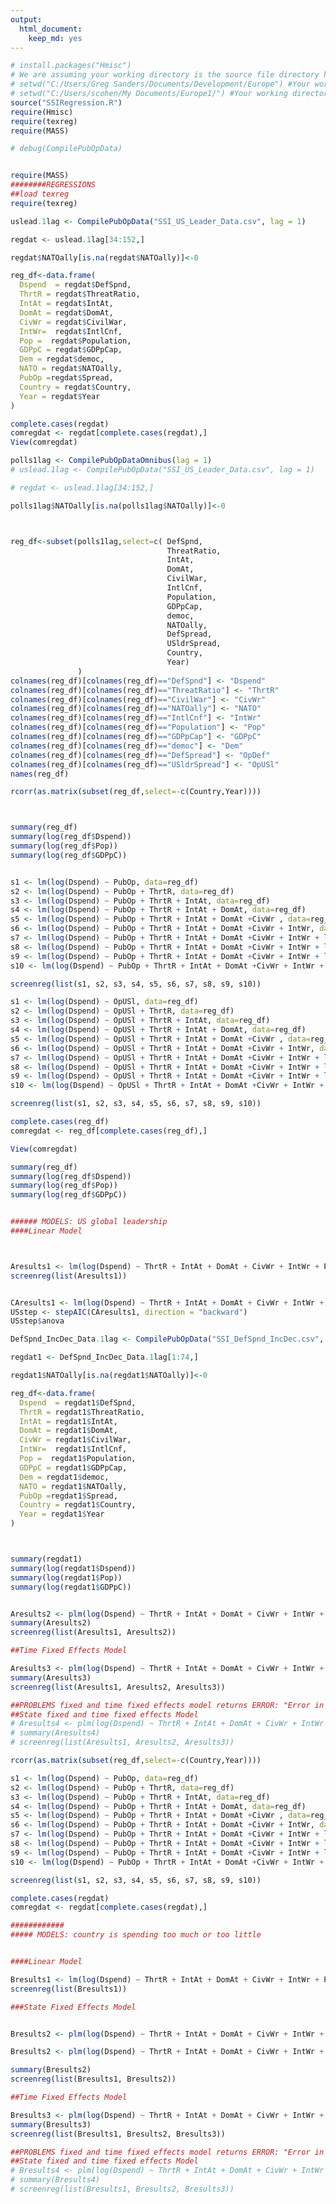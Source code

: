 ```yaml
---
output:
  html_document:
    keep_md: yes
--- 
```


```r

# install.packages("Hmisc")
# We are assuming your working directory is the source file directory https://groups.google.com/forum/?fromgroups=#!topic/knitr/knM0VWoexT0
# setwd("C:/Users/Greg Sanders/Documents/Development/Europe") #Your working directory here!
# setwd("C:/Users/scohen/My Documents/Europe1/") #Your working directory here!
source("SSIRegression.R")
require(Hmisc)
require(texreg)
require(MASS)

# debug(CompilePubOpData)


require(MASS)
########REGRESSIONS
##load texreg
require(texreg)

```


```r

uslead.1lag <- CompilePubOpData("SSI_US_Leader_Data.csv", lag = 1)

regdat <- uslead.1lag[34:152,]

regdat$NATOally[is.na(regdat$NATOally)]<-0

reg_df<-data.frame(
  Dspend  = regdat$DefSpnd,
  ThrtR = regdat$ThreatRatio,
  IntAt = regdat$IntAt,
  DomAt = regdat$DomAt,
  CivWr = regdat$CivilWar,
  IntWr=  regdat$IntlCnf,
  Pop =  regdat$Population,
  GDPpC = regdat$GDPpCap,
  Dem = regdat$democ,
  NATO = regdat$NATOally,
  PubOp =regdat$Spread,
  Country = regdat$Country,
  Year = regdat$Year
)

complete.cases(regdat)
comregdat <- regdat[complete.cases(regdat),]
View(comregdat)

polls1lag <- CompilePubOpDataOmnibus(lag = 1)
# uslead.1lag <- CompilePubOpData("SSI_US_Leader_Data.csv", lag = 1)

# regdat <- uslead.1lag[34:152,]

polls1lag$NATOally[is.na(polls1lag$NATOally)]<-0



reg_df<-subset(polls1lag,select=c( DefSpnd,
                                   ThreatRatio,
                                   IntAt,
                                   DomAt,
                                   CivilWar,
                                   IntlCnf,
                                   Population,
                                   GDPpCap,
                                   democ,
                                   NATOally,
                                   DefSpread,
                                   USldrSpread,
                                   Country,
                                   Year)
               )
colnames(reg_df)[colnames(reg_df)=="DefSpnd"] <- "Dspend"
colnames(reg_df)[colnames(reg_df)=="ThreatRatio"] <- "ThrtR"
colnames(reg_df)[colnames(reg_df)=="CivilWar"] <- "CivWr"
colnames(reg_df)[colnames(reg_df)=="NATOally"] <- "NATO"
colnames(reg_df)[colnames(reg_df)=="IntlCnf"] <- "IntWr"
colnames(reg_df)[colnames(reg_df)=="Population"] <- "Pop"
colnames(reg_df)[colnames(reg_df)=="GDPpCap"] <- "GDPpC"
colnames(reg_df)[colnames(reg_df)=="democ"] <- "Dem"
colnames(reg_df)[colnames(reg_df)=="DefSpread"] <- "OpDef"
colnames(reg_df)[colnames(reg_df)=="USldrSpread"] <- "OpUSl"
names(reg_df)
```

```r

rcorr(as.matrix(subset(reg_df,select=-c(Country,Year))))



summary(reg_df)
summary(log(reg_df$Dspend))
summary(log(reg_df$Pop))
summary(log(reg_df$GDPpC))


s1 <- lm(log(Dspend) ~ PubOp, data=reg_df)
s2 <- lm(log(Dspend) ~ PubOp + ThrtR, data=reg_df)
s3 <- lm(log(Dspend) ~ PubOp + ThrtR + IntAt, data=reg_df)
s4 <- lm(log(Dspend) ~ PubOp + ThrtR + IntAt + DomAt, data=reg_df)
s5 <- lm(log(Dspend) ~ PubOp + ThrtR + IntAt + DomAt +CivWr , data=reg_df)
s6 <- lm(log(Dspend) ~ PubOp + ThrtR + IntAt + DomAt +CivWr + IntWr, data=reg_df)
s7 <- lm(log(Dspend) ~ PubOp + ThrtR + IntAt + DomAt +CivWr + IntWr + log(Pop), data=reg_df)
s8 <- lm(log(Dspend) ~ PubOp + ThrtR + IntAt + DomAt +CivWr + IntWr + log(Pop) + log(GDPpC), data=reg_df)
s9 <- lm(log(Dspend) ~ PubOp + ThrtR + IntAt + DomAt +CivWr + IntWr + log(Pop) + log(GDPpC) +Dem , data=reg_df)
s10 <- lm(log(Dspend) ~ PubOp + ThrtR + IntAt + DomAt +CivWr + IntWr + log(Pop) + log(GDPpC) +Dem +NATO , data=reg_df)

screenreg(list(s1, s2, s3, s4, s5, s6, s7, s8, s9, s10))

s1 <- lm(log(Dspend) ~ OpUSl, data=reg_df)
s2 <- lm(log(Dspend) ~ OpUSl + ThrtR, data=reg_df)
s3 <- lm(log(Dspend) ~ OpUSl + ThrtR + IntAt, data=reg_df)
s4 <- lm(log(Dspend) ~ OpUSl + ThrtR + IntAt + DomAt, data=reg_df)
s5 <- lm(log(Dspend) ~ OpUSl + ThrtR + IntAt + DomAt +CivWr , data=reg_df)
s6 <- lm(log(Dspend) ~ OpUSl + ThrtR + IntAt + DomAt +CivWr + IntWr, data=reg_df)
s7 <- lm(log(Dspend) ~ OpUSl + ThrtR + IntAt + DomAt +CivWr + IntWr + log(Pop), data=reg_df)
s8 <- lm(log(Dspend) ~ OpUSl + ThrtR + IntAt + DomAt +CivWr + IntWr + log(Pop) + log(GDPpC), data=reg_df)
s9 <- lm(log(Dspend) ~ OpUSl + ThrtR + IntAt + DomAt +CivWr + IntWr + log(Pop) + log(GDPpC) +Dem , data=reg_df)
s10 <- lm(log(Dspend) ~ OpUSl + ThrtR + IntAt + DomAt +CivWr + IntWr + log(Pop) + log(GDPpC) +Dem +NATO , data=reg_df)

screenreg(list(s1, s2, s3, s4, s5, s6, s7, s8, s9, s10))

complete.cases(reg_df)
comregdat <- reg_df[complete.cases(reg_df),]

View(comregdat)

```

```r




summary(reg_df)
summary(log(reg_df$Dspend))
summary(log(reg_df$Pop))
summary(log(reg_df$GDPpC))


###### MODELS: US global leadership  
####Linear Model



Aresults1 <- lm(log(Dspend) ~ ThrtR + IntAt + DomAt + CivWr + IntWr + Pop + log(GDPpC) + Dem + NATO + OpUSl, data = reg_df)
screenreg(list(Aresults1))


CAresults1 <- lm(log(Dspend) ~ ThrtR + IntAt + DomAt + CivWr + IntWr + Pop + log(GDPpC) + Dem + NATO + OpUSl, data = reg_df[complete.cases(reg_df),])
USstep <- stepAIC(CAresults1, direction = "backward")
USstep$anova


```




```r
DefSpnd_IncDec_Data.1lag <- CompilePubOpData("SSI_DefSpnd_IncDec.csv", lag = 1)

regdat1 <- DefSpnd_IncDec_Data.1lag[1:74,]

regdat1$NATOally[is.na(regdat1$NATOally)]<-0

reg_df<-data.frame(
  Dspend  = regdat1$DefSpnd,
  ThrtR = regdat1$ThreatRatio,
  IntAt = regdat1$IntAt,
  DomAt = regdat1$DomAt,
  CivWr = regdat1$CivilWar,
  IntWr=  regdat1$IntlCnf,
  Pop =  regdat1$Population,
  GDPpC = regdat1$GDPpCap,
  Dem = regdat1$democ,
  NATO = regdat1$NATOally,
  PubOp =regdat1$Spread,
  Country = regdat1$Country,
  Year = regdat1$Year
)



summary(regdat1)
summary(log(regdat1$Dspend))
summary(log(regdat1$Pop))
summary(log(regdat1$GDPpC))


Aresults2 <- plm(log(Dspend) ~ ThrtR + IntAt + DomAt + CivWr + IntWr + Pop + log(GDPpC) + Dem + NATO + OpUSl, data=reg_df, index=c("Country", "Year"), model="within")
summary(Aresults2)
screenreg(list(Aresults1, Aresults2))

##Time Fixed Effects Model

Aresults3 <- plm(log(Dspend) ~ ThrtR + IntAt + DomAt + CivWr + IntWr + Pop + log(GDPpC) + Dem + NATO + OpUSl, data=reg_df, index=c("Country", "Year"), effect="time")
summary(Aresults3)  
screenreg(list(Aresults1, Aresults2, Aresults3))

##PROBLEMS fixed and time fixed effects model returns ERROR: "Error in crossprod(t(X), beta) : non-conformable arguments"
##State fixed and time fixed effects Model
# Aresults4 <- plm(log(Dspend) ~ ThrtR + IntAt + DomAt + CivWr + IntWr + Pop + GDPpC + Dem + NATO + OpUSl, data=reg_df[complete.cases(reg_df),], index=c("Country", "Year"), effect="twoways", model="within")
# summary(Aresults4)
# screenreg(list(Aresults1, Aresults2, Aresults3))


```



```r

rcorr(as.matrix(subset(reg_df,select=-c(Country,Year))))

s1 <- lm(log(Dspend) ~ PubOp, data=reg_df)
s2 <- lm(log(Dspend) ~ PubOp + ThrtR, data=reg_df)
s3 <- lm(log(Dspend) ~ PubOp + ThrtR + IntAt, data=reg_df)
s4 <- lm(log(Dspend) ~ PubOp + ThrtR + IntAt + DomAt, data=reg_df)
s5 <- lm(log(Dspend) ~ PubOp + ThrtR + IntAt + DomAt +CivWr , data=reg_df)
s6 <- lm(log(Dspend) ~ PubOp + ThrtR + IntAt + DomAt +CivWr + IntWr, data=reg_df)
s7 <- lm(log(Dspend) ~ PubOp + ThrtR + IntAt + DomAt +CivWr + IntWr + log(Pop), data=reg_df)
s8 <- lm(log(Dspend) ~ PubOp + ThrtR + IntAt + DomAt +CivWr + IntWr + log(Pop) + log(GDPpC), data=reg_df)
s9 <- lm(log(Dspend) ~ PubOp + ThrtR + IntAt + DomAt +CivWr + IntWr + log(Pop) + log(GDPpC) +Dem , data=reg_df)
s10 <- lm(log(Dspend) ~ PubOp + ThrtR + IntAt + DomAt +CivWr + IntWr + log(Pop) + log(GDPpC) +Dem +NATO , data=reg_df)

screenreg(list(s1, s2, s3, s4, s5, s6, s7, s8, s9, s10))

complete.cases(regdat)
comregdat <- regdat[complete.cases(regdat),]

############
##### MODELS: country is spending too much or too little 


####Linear Model

Bresults1 <- lm(log(Dspend) ~ ThrtR + IntAt + DomAt + CivWr + IntWr + Pop + log(GDPpC) + Dem + NATO + OpDef, reg_df)
screenreg(list(Bresults1))

###State Fixed Effects Model


Bresults2 <- plm(log(Dspend) ~ ThrtR + IntAt + DomAt + CivWr + IntWr + Pop + log(GDPpC) + Dem + NATO + PubOp, data=regdat1, index=c("Country", "Year"), model="within")

Bresults2 <- plm(log(Dspend) ~ ThrtR + IntAt + DomAt + CivWr + IntWr + Pop + log(GDPpC) + Dem + NATO + OpDef, data=reg_df, index=c("Country", "Year"), model="within")

summary(Bresults2)
screenreg(list(Bresults1, Bresults2))

##Time Fixed Effects Model

Bresults3 <- plm(log(Dspend) ~ ThrtR + IntAt + DomAt + CivWr + IntWr + Pop + log(GDPpC) + Dem + NATO + OpDef, data=reg_df, index=c("Country", "Year"), effect="time")
summary(Bresults3)  
screenreg(list(Bresults1, Bresults2, Bresults3))

##PROBLEMS fixed and time fixed effects model returns ERROR: "Error in crossprod(t(X), beta) : non-conformable arguments"
##State fixed and time fixed effects Model
# Bresults4 <- plm(log(Dspend) ~ ThrtR + IntAt + DomAt + CivWr + IntWr + Pop + GDPpC + Dem + NATO + OpDef, data=reg_df[complete.cases(reg_df),], index=c("Country", "Year"), effect="twoways", model="within")
# summary(Bresults4)
# screenreg(list(Bresults1, Bresults2, Bresults3))


```
